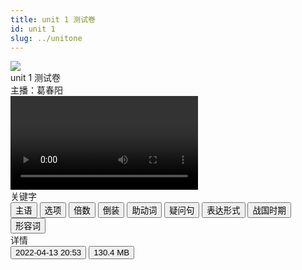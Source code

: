 ```yaml
---
title: unit 1 测试卷
id: unit 1
slug: ../unitone
---
```


<head>
<script src="https://fastly.jsdelivr.net/gh/SurpriseLon/Fontawesome-6@main/js/all.js" async=""></script>
<script src="https://unpkg.com/@waline/client@v2/dist/waline.js"></script>
<script src="https://onedrive-vercel-index-beta-pearl.vercel.app/api/raw/?path=/wiki/common.js"></script>
<script src="https://unpkg.com/mdui@1.0.2/dist/js/mdui.min.js"></script>
  <link
    rel="stylesheet"
    href="https://unpkg.com/@waline/client@v2/dist/waline.css"
  />
  <link rel="stylesheet" href="https://unpkg.com/mdui@1.0.2/dist/css/mdui.min.css"/>
  <script src="https://cdn.tailwindcss.com"></script>
  <script async src="https://pagead2.googlesyndication.com/pagead/js/adsbygoogle.js?client=ca-pub-8434505608196685"
     crossorigin="anonymous"></script>
</head>

<div class="mdui-card p-4 w-full bg-white rounded-lg border shadow-md sm:p-8 dark:bg-gray-800 dark:border-gray-700">
  <div class="mdui-card-header">
    <img class="mdui-card-header-avatar" src="avatar.jpg"/>
    <div class="mdui-card-header-title">unit 1 测试卷</div>
    <div class="mdui-card-header-subtitle">主播：葛春阳</div>
  </div>
<div class="mdui-card-media relative mx-auto mt-12 w-full max-w-4xl rounded-3xl border border-gray-300 shadow-2xl lg:mt-20 dark:border-gray-700 yt-video">
    <video controls="controls">
    <source src="https://onedrive-vercel-index-beta-pearl.vercel.app/api/raw/?path=/wiki/unit1 测试卷.mp4" type="video/mp4" />
    </video>
  </div>
  <div class="mdui-card-primary">
    <div class="mdui-card-primary-title">关键字</div>
    <button class="mdui-btn text-gray-900 bg-white border border-gray-300 focus:outline-none hover:bg-gray-100 focus:ring-4 focus:ring-gray-200 font-medium rounded-lg text-sm px-5 py-2.5 mr-2 mb-2 dark:bg-gray-800 dark:text-white dark:border-gray-600 dark:hover:bg-gray-700 dark:hover:border-gray-600 dark:focus:ring-gray-700" mdui-tooltip="{content: '在本视频中出现17次'}"><i class="fa-duotone fa-arrow-up-from-water-pump"></i> 主语</button>
    <button class="mdui-btn text-gray-900 bg-white border border-gray-300 focus:outline-none hover:bg-gray-100 focus:ring-4 focus:ring-gray-200 font-medium rounded-lg text-sm px-5 py-2.5 mr-2 mb-2 dark:bg-gray-800 dark:text-white dark:border-gray-600 dark:hover:bg-gray-700 dark:hover:border-gray-600 dark:focus:ring-gray-700" mdui-tooltip="{content: '在本视频中出现14次'}"><i class="fa-duotone fa-option"></i> 选项</button>
    <button class="mdui-btn text-gray-900 bg-white border border-gray-300 focus:outline-none hover:bg-gray-100 focus:ring-4 focus:ring-gray-200 font-medium rounded-lg text-sm px-5 py-2.5 mr-2 mb-2 dark:bg-gray-800 dark:text-white dark:border-gray-600 dark:hover:bg-gray-700 dark:hover:border-gray-600 dark:focus:ring-gray-700" mdui-tooltip="{content: '在本视频中出现10次'}"><i class="fa-duotone fa-calculator"></i> 倍数</button>
    <button class="mdui-btn text-gray-900 bg-white border border-gray-300 focus:outline-none hover:bg-gray-100 focus:ring-4 focus:ring-gray-200 font-medium rounded-lg text-sm px-5 py-2.5 mr-2 mb-2 dark:bg-gray-800 dark:text-white dark:border-gray-600 dark:hover:bg-gray-700 dark:hover:border-gray-600 dark:focus:ring-gray-700" mdui-tooltip="{content: '在本视频中出现8次'}"><i class="fa-duotone fa-code-branch"></i> 倒装</button>
    <button class="mdui-btn text-gray-900 bg-white border border-gray-300 focus:outline-none hover:bg-gray-100 focus:ring-4 focus:ring-gray-200 font-medium rounded-lg text-sm px-5 py-2.5 mr-2 mb-2 dark:bg-gray-800 dark:text-white dark:border-gray-600 dark:hover:bg-gray-700 dark:hover:border-gray-600 dark:focus:ring-gray-700" mdui-tooltip="{content: '在本视频中出现8次'}"><i class="fa-duotone fa-audio-description"></i> 助动词</button>
    <button class="mdui-btn text-gray-900 bg-white border border-gray-300 focus:outline-none hover:bg-gray-100 focus:ring-4 focus:ring-gray-200 font-medium rounded-lg text-sm px-5 py-2.5 mr-2 mb-2 dark:bg-gray-800 dark:text-white dark:border-gray-600 dark:hover:bg-gray-700 dark:hover:border-gray-600 dark:focus:ring-gray-700" mdui-tooltip="{content: '在本视频中出现4次'}"><i class="fa-duotone fa-phone-intercom"></i> 疑问句</button>
    <button class="mdui-btn text-gray-900 bg-white border border-gray-300 focus:outline-none hover:bg-gray-100 focus:ring-4 focus:ring-gray-200 font-medium rounded-lg text-sm px-5 py-2.5 mr-2 mb-2 dark:bg-gray-800 dark:text-white dark:border-gray-600 dark:hover:bg-gray-700 dark:hover:border-gray-600 dark:focus:ring-gray-700" mdui-tooltip="{content: '在本视频中出现4次'}"><i class="fa-duotone fa-house-laptop"></i> 表达形式</button>
    <button class="mdui-btn text-gray-900 bg-white border border-gray-300 focus:outline-none hover:bg-gray-100 focus:ring-4 focus:ring-gray-200 font-medium rounded-lg text-sm px-5 py-2.5 mr-2 mb-2 dark:bg-gray-800 dark:text-white dark:border-gray-600 dark:hover:bg-gray-700 dark:hover:border-gray-600 dark:focus:ring-gray-700" mdui-tooltip="{content: '在本视频中出现3次'}"><i class="fa-duotone fa-rotate-exclamation"></i> 战国时期</button>
    <button class="mdui-btn text-gray-900 bg-white border border-gray-300 focus:outline-none hover:bg-gray-100 focus:ring-4 focus:ring-gray-200 font-medium rounded-lg text-sm px-5 py-2.5 mr-2 mb-2 dark:bg-gray-800 dark:text-white dark:border-gray-600 dark:hover:bg-gray-700 dark:hover:border-gray-600 dark:focus:ring-gray-700" mdui-tooltip="{content: '在本视频中出现3次'}"><i class="fa-duotone fa-bullseye"></i> 形容词</button>
  </div>
<div class="mdui-card-primary-subtitle">详情</div>
<button type="button" class="text-white bg-blue-700 hover:bg-blue-800 focus:ring-4 focus:outline-none focus:ring-blue-300 font-medium rounded-lg text-sm px-5 py-2.5 text-center inline-flex items-center mr-2 dark:bg-blue-600 dark:hover:bg-blue-700 dark:focus:ring-blue-800">
  <i class="fa-duotone fa-timer mr-2 -ml-1 w-5 h-5"></i>
  2022-04-13 20:53
</button>
<button type="button" class="text-white bg-blue-700 hover:bg-blue-800 focus:ring-4 focus:outline-none focus:ring-blue-300 font-medium rounded-lg text-sm px-5 py-2.5 text-center inline-flex items-center mr-2 dark:bg-blue-600 dark:hover:bg-blue-700 dark:focus:ring-blue-800">
  <i class="fa-duotone fa-text-size mr-2 -ml-1 w-5 h-5"></i>
  130.4 MB
</button>
</div>  